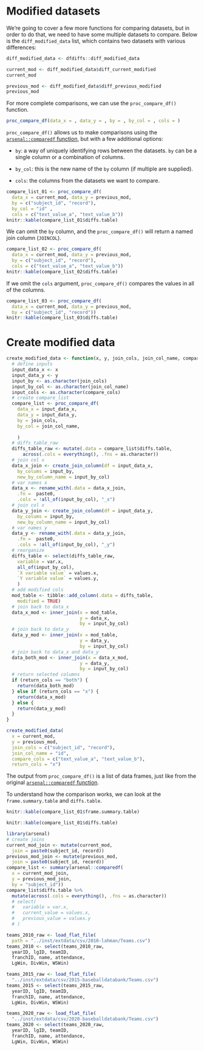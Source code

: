 
# Modified datasets

We're going to cover a few more functions for comparing datasets, but in order to do that, we need to have some multiple datasets to compare. Below is the `diff_modified_data` list, which contains two datasets with various differences:

```r
diff_modified_data <- dfdiffs::diff_modified_data
```

```r
current_mod <- diff_modified_data$diff_current_modified
current_mod
```

```r
previous_mod <- diff_modified_data$diff_previous_modified
previous_mod
```

For more complete comparisons, we can use the `proc_compare_df()` function. 

```r
proc_compare_df(data_x = , data_y = , by = , by_col = , cols = )
```

`proc_compare_df()` allows us to make comparisons using the [`arsenal::comparedf` function](https://cran.r-project.org/web/packages/arsenal/vignettes/comparedf.html), but with a few additional options:

- `by`: a way of uniquely identifying rows between the datasets. `by` can be a single column or a combination of columns. 

- `by_col`: this is the new name of the `by` column (if multiple are supplied). 

- `cols`: the columns from the datasets we want to compare. 

```r
compare_list_01 <- proc_compare_df(
  data_x = current_mod, data_y = previous_mod, 
  by = c("subject_id", "record"), 
  by_col = "id" ,
  cols = c("text_value_a", "text_value_b"))
knitr::kable(compare_list_01$diffs.table)
```

We can omit the `by` column, and the `proc_compare_df()` will return a named join column (`JOINCOL`). 

```r
compare_list_02 <- proc_compare_df(
  data_x = current_mod, data_y = previous_mod, 
  by = c("subject_id", "record"), 
  cols = c("text_value_a", "text_value_b"))
knitr::kable(compare_list_02$diffs.table)
```

If we omit the `cols` argument, `proc_compare_df()` compares the values in all of the columns. 

```r
compare_list_03 <- proc_compare_df(
  data_x = current_mod, data_y = previous_mod, 
  by = c("subject_id", "record"))
knitr::kable(compare_list_03$diffs.table)
```



# Create modified data 

```r
create_modified_data <- function(x, y, join_cols, join_col_name, compare_cols, return_cols = "both") {
  # define inputs
  input_data_x <- x
  input_data_y <- y
  input_by <- as.character(join_cols)
  input_by_col <- as.character(join_col_name)
  input_cols <- as.character(compare_cols)
  # create compare_list
  compare_list <- proc_compare_df(
    data_x = input_data_x, 
    data_y = input_data_y, 
    by = join_cols, 
    by_col = join_col_name,
    
    )
  # diffs_table_raw
  diffs_table_raw <- mutate(.data = compare_list$diffs.table, 
      across(.cols = everything(), .fns = as.character))
  # join col x
  data_x_join <- create_join_column(df = input_data_x,
    by_colums = input_by,
    new_by_column_name = input_by_col) 
  # var names x
  data_x <- rename_with(.data = data_x_join, 
    .fn =  paste0, 
    .cols = !all_of(input_by_col), "_x")
  # join col x
  data_y_join <- create_join_column(df = input_data_y,
    by_colums = input_by,
    new_by_column_name = input_by_col)
  # var names y
  data_y <- rename_with(.data = data_y_join, 
    .fn =  paste0, 
    .cols = !all_of(input_by_col), "_y")
  # reorganize
  diffs_table <- select(diffs_table_raw, 
    variable = var.x, 
    all_of(input_by_col),
    `X variable value` = values.x,
    `Y variable value` = values.y,
    )
  # add modified cols
  mod_table <- tibble::add_column(.data = diffs_table, 
    modified = TRUE)
  # join back to data_x
  data_x_mod <- inner_join(x = mod_table, 
                           y = data_x, 
                           by = input_by_col)
  # join back to data_y
  data_y_mod <- inner_join(x = mod_table, 
                           y = data_y, 
                           by = input_by_col)
  # join back to data_x and data_y
  data_both_mod <- inner_join(x = data_x_mod, 
                           y = data_y, 
                           by = input_by_col)
  # return selected columns
  if (return_cols == "both") {
    return(data_both_mod)
  } else if (return_cols == "x") {
    return(data_x_mod)
  } else {
    return(data_y_mod)
  }
}
```

```r
create_modified_data(
  x = current_mod, 
  y = previous_mod, 
  join_cols = c("subject_id", "record"), 
  join_col_name = "id",
  compare_cols = c("text_value_a", "text_value_b"), 
  return_cols = "x")
```








The output from `proc_compare_df()` is a list of data frames, just like from the original [`arsenal::comparedf` function](https://cran.r-project.org/web/packages/arsenal/vignettes/comparedf.html). 

To understand how the comparison works, we can look at the `frame.summary.table` and `diffs.table`. 

```r
knitr::kable(compare_list_01$frame.summary.table)
```

```r
knitr::kable(compare_list_01$diffs.table)
```







```r
library(arsenal)
# create joins
current_mod_join <- mutate(current_mod, 
  join = paste0(subject_id, record))
previous_mod_join <- mutate(previous_mod, 
  join = paste0(subject_id, record))
compare_list <- summary(arsenal::comparedf(
  x = current_mod_join, 
  y = previous_mod_join, 
  by = "subject_id"))
compare_list$diffs.table %>% 
  mutate(across(.cols = everything(), .fns = as.character)) 
  # select(
  #   variable = var.x, 
  #   current_value = values.x,
  #   previous_value = values.y
  # )
```




```r
teams_2010_raw <- load_flat_file(
  path = "../inst/extdata/csv/2010-lahman/Teams.csv")
teams_2010 <- select(teams_2010_raw,
  yearID, lgID, teamID,
  franchID, name, attendance,
  LgWin, DivWin, WSWin)

teams_2015_raw <- load_flat_file(
  "../inst/extdata/csv/2015-baseballdatabank/Teams.csv")
teams_2015 <- select(teams_2015_raw,
  yearID, lgID, teamID,
  franchID, name, attendance,
  LgWin, DivWin, WSWin)

teams_2020_raw <- load_flat_file(
  "../inst/extdata/csv/2020-baseballdatabank/Teams.csv")
teams_2020 <- select(teams_2020_raw,
  yearID, lgID, teamID,
  franchID, name, attendance,
  LgWin, DivWin, WSWin)
```

